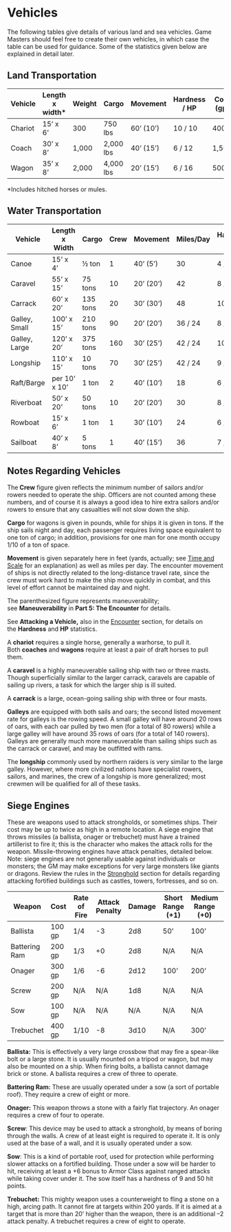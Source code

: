 # Vehicles

The following tables give details of various land and sea vehicles. Game Masters should feel free to create their own vehicles, in which case the table can be used for guidance. Some of the statistics given below are explained in detail later.

## Land Transportation

::: {.column-screen-inset-right}

| Vehicle | Length x width* | Weight | Cargo | Movement | Hardness / HP | Cost (gp) |
|---------|-----------------|--------|-------|----------|---------------|-----------|
| Chariot | 15' x 6' | 300 | 750 lbs | 60' (10') | 10 / 10 | 400 |
| Coach | 30' x 8' | 1,000 | 2,000 lbs | 40' (15') | 6 / 12 | 1,500 |
| Wagon | 35' x 8' | 2,000 | 4,000 lbs | 20' (15') | 6 / 16 | 500 |


:::

*Includes hitched horses or mules.

## Water Transportation

::: {.column-screen-inset-right}

| Vehicle | Length x Width | Cargo | Crew | Movement | Miles/Day | Hardness / HP | Cost (gp) |
|---|---|---|---|---|---|---|---|
| Canoe | 15' x 4' | ½ ton | 1 | 40' (5') | 30 | 4 / 4 | 50 |
| Caravel | 55' x 15' | 75 tons | 10 | 20' (20') | 42 | 8 / 75 | 10,000 |
| Carrack | 60' x 20' | 135 tons | 20 | 30' (30') | 48 | 10 / 120 | 20,000 |
| Galley, Small | 100' x 15' | 210 tons | 90 | 20' (20') | 36 / 24 | 8 / 75 | 15,000 |
| Galley, Large | 120' x 20' | 375 tons | 160 | 30' (25') | 42 / 24 | 10 / 120 | 30,000 |
| Longship | 110' x 15' | 10 tons | 70 | 30' (25') | 42 / 24 | 9 / 110 | 25,000 |
| Raft/Barge | per 10' x 10' | 1 ton | 2 | 40' (10') | 18 | 6 / 12 | 100 |
| Riverboat | 50' x 20' | 50 tons | 10 | 20' (20') | 30 | 8 / 30 | 3,500 |
| Rowboat | 15' x 6' | 1 ton | 1 | 30'  (10') | 24 | 6 / 8 | 60 |
| Sailboat | 40' x 8' | 5 tons | 1 | 40' (15') | 36 | 7 / 20 | 2,000 |


::: 

## Notes Regarding Vehicles

The** Crew** figure given reflects the minimum number of sailors and/or rowers needed to operate the ship. Officers are not counted among these numbers, and of course it is always a good idea to hire extra sailors and/or rowers to ensure that any casualties will not slow down the ship.

**Cargo** for wagons is given in pounds, while for ships it is given in tons. If the ship sails night and day, each passenger requires living space equivalent to one ton of cargo; in addition, provisions for one man for one month occupy 1/10 of a ton of space.

**Movement** is given separately here in feet (yards, actually; see [Time and Scale](dungeonAdventures.qmd#time-and-scale) for an explanation) as well as miles per day. The encounter movement of ships is not directly related to the long-distance travel rate, since the crew must work hard to make the ship move quickly in combat, and this level of effort cannot be maintained day and night.

The parenthesized figure represents maneuverability; see **Maneuverability** in **Part 5: The Encounter** for details.

See **Attacking a Vehicle,** also in the [Encounter](combat.qmd#maneuverability) section, for details on the **Hardness** and **HP** statistics.

A **chariot** requires a single horse, generally a warhorse, to pull it. Both **coaches** and** wagons** require at least a pair of draft horses to pull them.

A **caravel** is a highly maneuverable sailing ship with two or three masts. Though superficially similar to the larger carrack, caravels are capable of sailing up rivers, a task for which the larger ship is ill suited.

A **carrack** is a large, ocean-going sailing ship with three or four masts.

**Galleys** are equipped with both sails and oars; the second listed movement rate for galleys is the rowing speed. A small galley will have around 20 rows of oars, with each oar pulled by two men (for a total of 80 rowers) while a large galley will have around 35 rows of oars (for a total of 140 rowers). Galleys are generally much more maneuverable than sailing ships such as the carrack or caravel, and may be outfitted with rams.

The **longship** commonly used by northern raiders is very similar to the large galley. However, where more civilized nations have specialist rowers, sailors, and marines, the crew of a longship is more generalized; most crewmen will be qualified for all of these tasks.

## Siege Engines

These are weapons used to attack strongholds, or sometimes ships. Their cost may be up to twice as high in a remote location. A siege engine that throws missiles (a ballista, onager or trebuchet) must have a trained artillerist to fire it; this is the character who makes the attack rolls for the weapon. Missile-throwing engines have attack penalties, detailed below. Note: siege engines are not generally usable against individuals or monsters; the GM may make exceptions for very large monsters like giants or dragons. Review the rules in the [Stronghold](gm02.qmd#strongholds) section for details regarding attacking fortified buildings such as castles, towers, fortresses, and so on.

::: {.column-screen-inset-right}

| Weapon | Cost | Rate of Fire | Attack Penalty | Damage | Short Range (+1) | Medium Range (+0) | Long Range (-2) |
|---|---|---|---|---|---|---|---|
| Ballista | 100 gp | 1/4 | -3 | 2d8 | 50' | 100' | 150' |
| Battering Ram | 200 gp | 1/3 | +0 | 2d8 | N/A | N/A | N/A |
| Onager | 300 gp | 1/6 | -6 | 2d12 | 100' | 200' | 300' |
| Screw | 200 gp | N/A |  N/A | 1d8  | N/A | N/A | N/A |
| Sow | 100 gp | N/A | N/A | N/A | N/A | N/A | N/A |
| Trebuchet | 400 gp | 1/10 | -8 | 3d10 | N/A | 300' | 400' |

::: 

**Ballista:** This is effectively a very large crossbow that may fire a spear-like bolt or a large stone. It is usually mounted on a tripod or wagon, but may also be mounted on a ship. When firing bolts, a ballista cannot damage brick or stone. A ballista requires a crew of three to operate.

**Battering Ram:** These are usually operated under a sow (a sort of portable roof). They require a crew of eight or more.

**Onager:** This weapon throws a stone with a fairly flat trajectory. An onager requires a crew of four to operate.

**Screw**: This device may be used to attack a stronghold, by means of boring through the walls. A crew of at least eight is required to operate it. It is only used at the base of a wall, and it is usually operated under a sow. 

**Sow**: This is a kind of portable roof, used for protection while performing slower attacks on a fortified building. Those under a sow will be harder to hit, receiving at least a +6 bonus to Armor Class against ranged attacks while taking cover under it. The sow itself has a hardness of 9 and 50 hit points. 

**Trebuchet:** This mighty weapon uses a counterweight to fling a stone on a high, arcing path. It cannot fire at targets within 200 yards. If it is aimed at a target that is more than 20' higher than the weapon, there is an additional --2 attack penalty. A trebuchet requires a crew of eight to operate.

